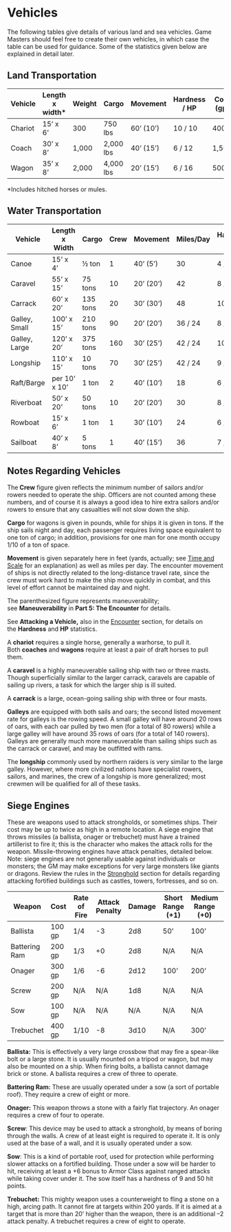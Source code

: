 # Vehicles

The following tables give details of various land and sea vehicles. Game Masters should feel free to create their own vehicles, in which case the table can be used for guidance. Some of the statistics given below are explained in detail later.

## Land Transportation

::: {.column-screen-inset-right}

| Vehicle | Length x width* | Weight | Cargo | Movement | Hardness / HP | Cost (gp) |
|---------|-----------------|--------|-------|----------|---------------|-----------|
| Chariot | 15' x 6' | 300 | 750 lbs | 60' (10') | 10 / 10 | 400 |
| Coach | 30' x 8' | 1,000 | 2,000 lbs | 40' (15') | 6 / 12 | 1,500 |
| Wagon | 35' x 8' | 2,000 | 4,000 lbs | 20' (15') | 6 / 16 | 500 |


:::

*Includes hitched horses or mules.

## Water Transportation

::: {.column-screen-inset-right}

| Vehicle | Length x Width | Cargo | Crew | Movement | Miles/Day | Hardness / HP | Cost (gp) |
|---|---|---|---|---|---|---|---|
| Canoe | 15' x 4' | ½ ton | 1 | 40' (5') | 30 | 4 / 4 | 50 |
| Caravel | 55' x 15' | 75 tons | 10 | 20' (20') | 42 | 8 / 75 | 10,000 |
| Carrack | 60' x 20' | 135 tons | 20 | 30' (30') | 48 | 10 / 120 | 20,000 |
| Galley, Small | 100' x 15' | 210 tons | 90 | 20' (20') | 36 / 24 | 8 / 75 | 15,000 |
| Galley, Large | 120' x 20' | 375 tons | 160 | 30' (25') | 42 / 24 | 10 / 120 | 30,000 |
| Longship | 110' x 15' | 10 tons | 70 | 30' (25') | 42 / 24 | 9 / 110 | 25,000 |
| Raft/Barge | per 10' x 10' | 1 ton | 2 | 40' (10') | 18 | 6 / 12 | 100 |
| Riverboat | 50' x 20' | 50 tons | 10 | 20' (20') | 30 | 8 / 30 | 3,500 |
| Rowboat | 15' x 6' | 1 ton | 1 | 30'  (10') | 24 | 6 / 8 | 60 |
| Sailboat | 40' x 8' | 5 tons | 1 | 40' (15') | 36 | 7 / 20 | 2,000 |


::: 

## Notes Regarding Vehicles

The** Crew** figure given reflects the minimum number of sailors and/or rowers needed to operate the ship. Officers are not counted among these numbers, and of course it is always a good idea to hire extra sailors and/or rowers to ensure that any casualties will not slow down the ship.

**Cargo** for wagons is given in pounds, while for ships it is given in tons. If the ship sails night and day, each passenger requires living space equivalent to one ton of cargo; in addition, provisions for one man for one month occupy 1/10 of a ton of space.

**Movement** is given separately here in feet (yards, actually; see [Time and Scale](dungeonAdventures.qmd#time-and-scale) for an explanation) as well as miles per day. The encounter movement of ships is not directly related to the long-distance travel rate, since the crew must work hard to make the ship move quickly in combat, and this level of effort cannot be maintained day and night.

The parenthesized figure represents maneuverability; see **Maneuverability** in **Part 5: The Encounter** for details.

See **Attacking a Vehicle,** also in the [Encounter](combat.qmd#maneuverability) section, for details on the **Hardness** and **HP** statistics.

A **chariot** requires a single horse, generally a warhorse, to pull it. Both **coaches** and** wagons** require at least a pair of draft horses to pull them.

A **caravel** is a highly maneuverable sailing ship with two or three masts. Though superficially similar to the larger carrack, caravels are capable of sailing up rivers, a task for which the larger ship is ill suited.

A **carrack** is a large, ocean-going sailing ship with three or four masts.

**Galleys** are equipped with both sails and oars; the second listed movement rate for galleys is the rowing speed. A small galley will have around 20 rows of oars, with each oar pulled by two men (for a total of 80 rowers) while a large galley will have around 35 rows of oars (for a total of 140 rowers). Galleys are generally much more maneuverable than sailing ships such as the carrack or caravel, and may be outfitted with rams.

The **longship** commonly used by northern raiders is very similar to the large galley. However, where more civilized nations have specialist rowers, sailors, and marines, the crew of a longship is more generalized; most crewmen will be qualified for all of these tasks.

## Siege Engines

These are weapons used to attack strongholds, or sometimes ships. Their cost may be up to twice as high in a remote location. A siege engine that throws missiles (a ballista, onager or trebuchet) must have a trained artillerist to fire it; this is the character who makes the attack rolls for the weapon. Missile-throwing engines have attack penalties, detailed below. Note: siege engines are not generally usable against individuals or monsters; the GM may make exceptions for very large monsters like giants or dragons. Review the rules in the [Stronghold](gm02.qmd#strongholds) section for details regarding attacking fortified buildings such as castles, towers, fortresses, and so on.

::: {.column-screen-inset-right}

| Weapon | Cost | Rate of Fire | Attack Penalty | Damage | Short Range (+1) | Medium Range (+0) | Long Range (-2) |
|---|---|---|---|---|---|---|---|
| Ballista | 100 gp | 1/4 | -3 | 2d8 | 50' | 100' | 150' |
| Battering Ram | 200 gp | 1/3 | +0 | 2d8 | N/A | N/A | N/A |
| Onager | 300 gp | 1/6 | -6 | 2d12 | 100' | 200' | 300' |
| Screw | 200 gp | N/A |  N/A | 1d8  | N/A | N/A | N/A |
| Sow | 100 gp | N/A | N/A | N/A | N/A | N/A | N/A |
| Trebuchet | 400 gp | 1/10 | -8 | 3d10 | N/A | 300' | 400' |

::: 

**Ballista:** This is effectively a very large crossbow that may fire a spear-like bolt or a large stone. It is usually mounted on a tripod or wagon, but may also be mounted on a ship. When firing bolts, a ballista cannot damage brick or stone. A ballista requires a crew of three to operate.

**Battering Ram:** These are usually operated under a sow (a sort of portable roof). They require a crew of eight or more.

**Onager:** This weapon throws a stone with a fairly flat trajectory. An onager requires a crew of four to operate.

**Screw**: This device may be used to attack a stronghold, by means of boring through the walls. A crew of at least eight is required to operate it. It is only used at the base of a wall, and it is usually operated under a sow. 

**Sow**: This is a kind of portable roof, used for protection while performing slower attacks on a fortified building. Those under a sow will be harder to hit, receiving at least a +6 bonus to Armor Class against ranged attacks while taking cover under it. The sow itself has a hardness of 9 and 50 hit points. 

**Trebuchet:** This mighty weapon uses a counterweight to fling a stone on a high, arcing path. It cannot fire at targets within 200 yards. If it is aimed at a target that is more than 20' higher than the weapon, there is an additional --2 attack penalty. A trebuchet requires a crew of eight to operate.

